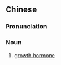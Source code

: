 {{also|生长激素}}
==Chinese==
{{zh-forms|s=生长激素|type=22}}
{{wikipedia|lang=zh}}

===Pronunciation===
{{zh-pron
|m=shēngzhǎng jīsù
|c=sang1 zoeng2 gik1 sou3,saang1 zoeng2 gik1 sou3
|cat=n
}}

===Noun===
{{zh-noun}}

# {{lb|zh|hormones}} [[growth hormone]]